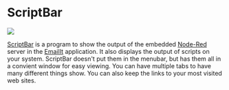 # ScriptBar

<p style={{"text-align": "center"}}>
   <img src="/img/showcase/scriptbar.webp"></img><br/>
</p>

[ScriptBar](https://GitHub.com/raguay/ScriptBarApp) is a program to show the output of the embedded [Node-Red](https://nodered.org) server in the [EmailIt](https://GitHub.com/raguay/EmailIt) application. It also displays the output of scripts on your system. ScriptBar doesn't put them in the menubar, but has them all in a convient window for easy viewing. You can have multiple tabs to have many different things show. You can also keep the links to your most visited web sites.
